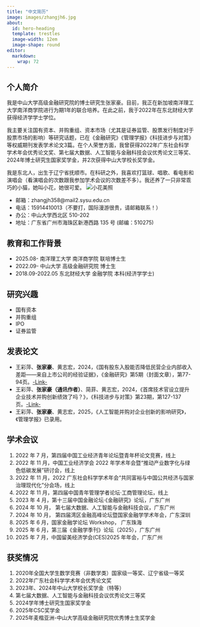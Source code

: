 ```yaml
---
title: "中文简历"
image: images/zhangjh6.jpg
about:
  id: hero-heading
  template: trestles
  image-width: 12em
  image-shape: round
editor: 
  markdown: 
    wrap: 72
---
```


## 个人简介

我是中山大学高级金融研究院的博士研究生张家豪。目前，我正在新加坡南洋理工大学南洋商学院进行为期1年的联合培养。在此之前，我于2022年在东北财经大学获得经济学学士学位。

我主要关注国有资本、并购重组、资本市场（尤其是证券监管、股票发行制度对于股票市场的影响）等研究话题，已在《金融研究》《管理学报》《科技进步与对策》等权威期刊发表学术论文3篇。在个人荣誉方面，我曾获得2022年广东社会科学学术年会优秀论文奖、第七届大数据、人工智能与金融科技会议优秀论文三等奖、2024年博士研究生国家奖学金，并2次获得中山大学校长奖学金。

我是东北人，出生于辽宁省抚顺市。在科研之外，我喜欢打篮球、唱歌、看电影和演唱会（看演唱会的次数跟我参加学术会议的次数差不多）。我还养了一只非常乖巧的小猫，她叫小花，她很可爱。
![小花美照](images/xiaohua.jpg)

- 邮箱：zhangjh358@mail2.sysu.edu.cn
- 电话：15914410013（不要打，国际漫游很贵，请邮箱联系！）
- 办公：中山大学西北区 510-202
- 地址：广东省广州市海珠区新港西路 135 号 (邮编：510275)

## 教育和工作背景

- 2025.08-        南洋理工大学 南洋商学院     联培博士生
- 2022.09-        中山大学     高级金融研究院 博士生
- 2018.09-2022.05 东北财经大学 金融学院       本科(经济学学士)

## 研究兴趣

- 国有资本
- 并购重组
- IPO
- 证券监管


## 发表论文
- 王彩萍、**张家豪**、黄志宏，2024，《国有股东入股能否降低民营企业内部收入差距——来自上市公司的经验证据》，《金融研究》第5期（封面文章），第77-94页。[-Link-](http://www.jryj.org.cn/CN/Y2024/V527/I5/77)
- 王彩萍、**张家豪（通讯作者）**、简菲、黄志宏，2024，《首席技术官设立提升企业技术并购创新绩效了吗？》，《科技进步与对策》第23期，第127-137页。[-Link-](https://www.kjjb.org/CN/10.6049/kjjbydc.2023040324)
- 王彩萍、**张家豪**、黄志宏，2025，《人工智能并购对企业创新的影响研究》，《管理学报》已录用。

## 学术会议
1. 2022 年 7 月，第四届中国工业经济青年论坛暨青年杯论文竞赛，线上
2. 2022 年 11 月，中国工业经济学会 2022 年学术年会暨“推动产业数字化与绿色低碳发展”研讨会，线上
3. 2022 年 11 月，2022 广东社会科学学术年会“共同富裕与中国公共经济与国家治理现代化”分会场，线上 
4. 2022 年 11 月，第四届中国青年管理学者论坛·工商管理论坛，线上
5. 2023 年 4 月，第十三届中国金融论坛·《金融研究》论坛，广东广州
6. 2024 年 10 月， 第七届大数据、人工智能与金融科技会议，广东广州 
7. 2024 年 10 月， 第四届湾区金融高峰论坛暨国家金融学学术年会，广东深圳
8. 2025 年 6 月，国家金融学论坛 Workshop， 广东珠海
9. 2025 年 6 月，第三届《金融学季刊》论坛（2025），广东广州
10. 2025 年 7 月，中国留美经济学会(CES)2025 年年会，广东广州

## 获奖情况
1. 2020年全国大学生数学竞赛（非数学类）国家级一等奖、辽宁省级一等奖
2. 2022年广东社会科学学术年会优秀论文奖
3. 2023年、2024年中山大学校长奖学金（特等）
4. 第七届大数据、人工智能与金融科技会议优秀论文三等奖
5. 2024学年博士研究生国家奖学金
6. 2025年CSC奖学金
7. 2025年麦楷亚洲-中山大学高级金融研究院优秀博士生奖学金




<!-- ![](https://fig-lianxh.oss-cn-shenzhen.aliyuncs.com/LianxhHome.PNG) -->